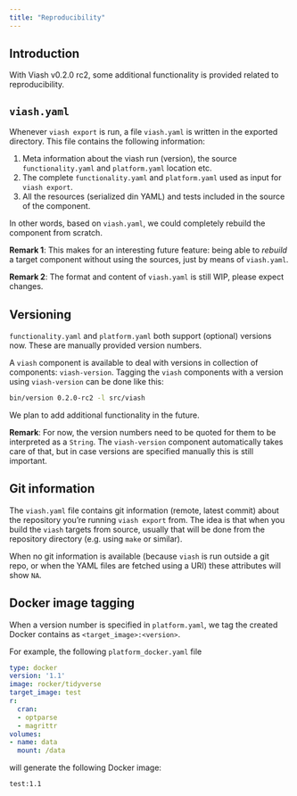 ```yaml
---
title: "Reproducibility"
---
```


## Introduction

With Viash v0.2.0 rc2, some additional functionality is provided related to reproducibility.

## `viash.yaml`

Whenever `viash export` is run, a file `viash.yaml` is written in the exported directory. This file contains the following information:

1. Meta information about the viash run (version), the source `functionality.yaml` and `platform.yaml` location etc.
2. The complete `functionality.yaml` and `platform.yaml` used as input for `viash export`.
3. All the resources (serialized din YAML) and tests included in the source of the component.

In other words, based on `viash.yaml`, we could completely rebuild the component from scratch.

__Remark 1__: This makes for an interesting future feature: being able to _rebuild_ a target component without using the sources, just by means of `viash.yaml`.

__Remark 2__: The format and content of `viash.yaml` is still WIP, please expect changes.

## Versioning

`functionality.yaml` and `platform.yaml` both support (optional) versions now. These are manually provided version numbers.

A `viash` component is available to deal with versions in collection of components: `viash-version`. Tagging the `viash` components with a version using `viash-version` can be done like this:

```sh
bin/version 0.2.0-rc2 -l src/viash
```

We plan to add additional functionality in the future.

__Remark__: For now, the version numbers need to be quoted for them to be interpreted as a `String`. The `viash-version` component automatically takes care of that, but in case versions are specified manually this is still important.

## Git information

The `viash.yaml` file contains git information (remote, latest commit) about the repository you're running `viash export` from. The idea is that when you build the `viash` targets from source, usually that will be done from the repository directory (e.g. using `make` or similar).

When no git information is available (because `viash` is run outside a git repo, or when the YAML files are fetched using a URI) these attributes will show `NA`.

## Docker image tagging

When a version number is specified in `platform.yaml`, we tag the created Docker contains as `<target_image>:<version>`.

For example, the following `platform_docker.yaml` file

```yaml
type: docker
version: '1.1'
image: rocker/tidyverse
target_image: test
r:
  cran:
  - optparse
  - magrittr
volumes:
- name: data
  mount: /data
```

will generate the following Docker image:

```
test:1.1
```


